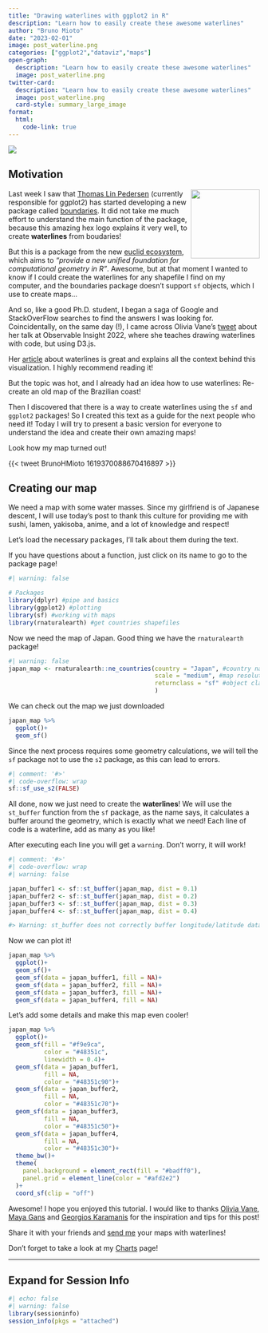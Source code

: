```yaml
---
title: "Drawing waterlines with ggplot2 in R"
description: "Learn how to easily create these awesome waterlines"
author: "Bruno Mioto"
date: "2023-02-01"
image: post_waterline.png
categories: ["ggplot2","dataviz","maps"]
open-graph:
  description: "Learn how to easily create these awesome waterlines"
  image: post_waterline.png
twitter-card:
  description: "Learn how to easily create these awesome waterlines"
  image: post_waterline.png
  card-style: summary_large_image
format:
  html:
    code-link: true
---
```


![](post_waterline.png)

## Motivation

<img src="https://raw.githubusercontent.com/thomasp85/boundaries/main/man/figures/logo.png" align="right" height="138"/>

Last week I saw that [Thomas Lin Pedersen](https://www.data-imaginist.com/) (currently responsible for ggplot2) has started developing a new package called [boundaries](https://boundaries.r-euclid.com/). It did not take me much effort to understand the main function of the package, because this amazing hex logo explains it very well, to create **waterlines** from boudaries!

But this is a package from the new [euclid ecosystem](https://r-euclid.com/), which aims to *"provide a new unified foundation for computational geometry in R"*. Awesome, but at that moment I wanted to know if I could create the waterlines for any shapefile I find on my computer, and the boundaries package doesn't support `sf` objects, which I use to create maps...

And so, like a good Ph.D. student, I began a saga of Google and StackOverFlow searches to find the answers I was looking for. Coincidentally, on the same day (!), I came across Olivia Vane's [tweet](https://twitter.com/OliviaFVane/status/1583064125156241409) about her talk at Observable Insight 2022, where she teaches drawing waterlines with code, but using D3.js.

Her [article](https://observablehq.com/@oliviafvane/i-drawing-water-in-old-maps?collection=@oliviafvane/watermarks) about waterlines is great and explains all the context behind this visualization. I highly recommend reading it!

But the topic was hot, and I already had an idea how to use waterlines: Re-create an old map of the Brazilian coast!

Then I discovered that there is a way to create waterlines using the `sf` and `ggplot2` packages! So I created this text as a guide for the next people who need it! Today I will try to present a basic version for everyone to understand the idea and create their own amazing maps!

Look how my map turned out!

{{< tweet BrunoHMioto 1619370088670416897 >}}

## Creating our map

We need a map with some water masses. Since my girlfriend is of Japanese descent, I will use today's post to thank this culture for providing me with sushi, lamen, yakisoba, anime, and a lot of knowledge and respect!

Let's load the necessary packages, I'll talk about them during the text.

If you have questions about a function, just click on its name to go to the package page!

```r
#| warning: false

# Packages
library(dplyr) #pipe and basics
library(ggplot2) #plotting
library(sf) #working with maps
library(rnaturalearth) #get countries shapefiles
```

Now we need the map of Japan. Good thing we have the `rnaturalearth` package!

```r
#| warning: false
japan_map <- rnaturalearth::ne_countries(country = "Japan", #country name
                                         scale = "medium", #map resolution
                                         returnclass = "sf" #object class
                                         )
```

We can check out the map we just downloaded

```r
japan_map %>% 
  ggplot()+
  geom_sf()
```

::: callout-important
Since the next process requires some geometry calculations, we will tell the `sf` package not to use the `s2` package, as this can lead to errors.

```r
#| comment: '#>'
#| code-overflow: wrap
sf::sf_use_s2(FALSE)
```
:::

All done, now we just need to create the **waterlines**! We will use the `st_buffer` function from the `sf` package, as the name says, it calculates a buffer around the geometry, which is exactly what we need! Each line of code is a waterline, add as many as you like!

After executing each line you will get a `warning`. Don't worry, it will work!

```r
#| comment: '#>'
#| code-overflow: wrap
#| warning: false

japan_buffer1 <- sf::st_buffer(japan_map, dist = 0.1)
japan_buffer2 <- sf::st_buffer(japan_map, dist = 0.2)
japan_buffer3 <- sf::st_buffer(japan_map, dist = 0.3)
japan_buffer4 <- sf::st_buffer(japan_map, dist = 0.4)

#> Warning: st_buffer does not correctly buffer longitude/latitude datadist is assumed to be in decimal degrees (arc_degrees).
```

Now we can plot it!

```r
japan_map %>% 
  ggplot()+
  geom_sf()+
  geom_sf(data = japan_buffer1, fill = NA)+
  geom_sf(data = japan_buffer2, fill = NA)+
  geom_sf(data = japan_buffer3, fill = NA)+
  geom_sf(data = japan_buffer4, fill = NA)
```

Let's add some details and make this map even cooler!

```r
japan_map %>% 
  ggplot()+
  geom_sf(fill = "#f9e9ca", 
          color = "#48351c",
          linewidth = 0.4)+
  geom_sf(data = japan_buffer1, 
          fill = NA, 
          color = "#48351c90")+
  geom_sf(data = japan_buffer2, 
          fill = NA, 
          color = "#48351c70")+
  geom_sf(data = japan_buffer3, 
          fill = NA, 
          color = "#48351c50")+
  geom_sf(data = japan_buffer4, 
          fill = NA, 
          color = "#48351c30")+
  theme_bw()+
  theme(
    panel.background = element_rect(fill = "#badff0"),
    panel.grid = element_line(color = "#afd2e2")
  )+
  coord_sf(clip = "off")
```

Awesome! I hope you enjoyed this tutorial. I would like to thanks [Olivia Vane](https://twitter.com/OliviaFVane), [Maya Gans](https://twitter.com/Mayacelium) and [Georgios Karamanis](https://twitter.com/geokaramanis) for the inspiration and tips for this post!

Share it with your friends and [send me](https://twitter.com/BrunoHMioto) your maps with waterlines!

Don't forget to take a look at my [Charts](https://brunomioto.com/charts.html) page!

------------------------------------------------------------------------

::: {.callout-tip collapse="true"}
## Expand for Session Info

```r
#| echo: false
#| warning: false
library(sessioninfo)
session_info(pkgs = "attached")
```
:::
